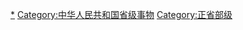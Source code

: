 {{Catnav|頁面分類|各種主題的頁面分類|按國家分類|各國行政區劃|中国行政区划}}
{{Catnav|頁面分類|...|行政区划|一级行政区}}
{{Commons category|Provincial-level divisions of the People's Republic of China}}
{{Catmore|中国一级行政区}}

[[Category:中华人民共和国一级行政区|*]]
[[Category:中华人民共和国省级事物|Category:中华人民共和国省级事物]]
[[Category:正省部级|Category:正省部级]]